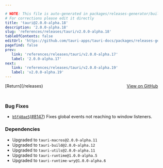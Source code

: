 ```yaml
---

# NOTE: This file is auto-generated in packages/releases-generator/build.ts
# For corrections please edit it directly
title: 'tauri@2.0.0-alpha.18'
description: '2.0.0-alpha.18'
slug: 'references/releases/tauri/v2.0.0-alpha.18'
tableOfContents: false
editUrl: 'https://github.com/tauri-apps/tauri-docs/packages/releases-generator/build.ts'
pagefind: false
prev:
   link: 'references/releases/tauri/v2.0.0-alpha.17'
   label: '2.0.0-alpha.17'
next:
   link: 'references/releases/tauri/v2.0.0-alpha.19'
   label: 'v2.0.0-alpha.19'
---
```


<div style="margin-bottom:3rem; display: flex; justify-content: space-between; align-items: center"><span>[Return](/releases)</span><span><a href="https://github.com/tauri-apps/tauri/releases/tag/tauri-v2.0.0-alpha.18">View on GitHub</a></span></div>

### Bug Fixes

- [`b5f40ae5`](https://www.github.com/tauri-apps/tauri/commit/b5f40ae58dded34b9ddef8e301d0e6e777d135d6)([#8147](https://www.github.com/tauri-apps/tauri/pull/8147)) Fixes global events not reaching to window listeners.

### Dependencies

- Upgraded to `tauri-macros@2.0.0-alpha.11`
- Upgraded to `tauri-build@2.0.0-alpha.12`
- Upgraded to `tauri-utils@2.0.0-alpha.11`
- Upgraded to `tauri-runtime@1.0.0-alpha.5`
- Upgraded to `tauri-runtime-wry@1.0.0-alpha.6`


